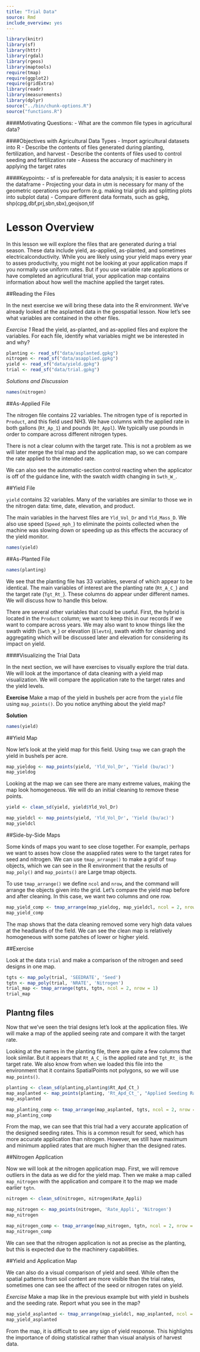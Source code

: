 ```yaml
---
title: "Trial Data"
source: Rmd
include_overview: yes
---
```


```r
library(knitr)
library(sf)
library(httr)
library(rgdal)
library(rgeos)
library(maptools)
require(tmap)
require(ggplot2)
require(gridExtra)
library(readr)
library(measurements)
library(dplyr)
source("../bin/chunk-options.R")
source("functions.R")
```

####Motivating Questions:
- What are the common file types in agricultural data?

####Objectives with Agricultural Data Types
- Import agricultural datasets into R
- Describe the contents of files generated during planting, fertilization, and harvest
- Describe the contents of files used to control seeding and fertilization rate
- Assess the accuracy of machinery in applying the target rates

####Keypoints:
- sf is prefereable for data analysis; it is easier to access the dataframe
- Projecting your data in utm is necessary for many of the geometric operations you perform (e.g. making trial grids and splitting plots into subplot data)
- Compare different data formats, such as gpkg, shp(cpg,dbf,prj,sbn,sbx),geojson,tif

# Lesson Overview 

In this lesson we will explore the files that are generated during a trial season. These data include yield, as-applied, as-planted, and sometimes electricalconductivity. While you are likely using your yield maps every year to asses productivity, you might not be looking at your application maps if you normally use uniform rates. But if you use variable rate applications or have completed an agricutlural trial, your application map contains information about how well the machine applied the target rates. 

##Reading the Files

In the next exercise we will bring these data into the R environment. We've already looked at the asplanted data in the geospatial lesson. Now let's see what variables are contained in the other files. 

*Exercise 1*
Read the yield, as-planted, and as-applied files and explore the variables.
For each file, identify what variables might we be interested in and why?

```r
planting <- read_sf("data/asplanted.gpkg")
nitrogen <- read_sf("data/asapplied.gpkg")
yield <- read_sf("data/yield.gpkg")
trial <- read_sf("data/trial.gpkg")
```

*Solutions and Discussion*
```r
names(nitrogen)
```

##As-Applied File

The nitrogen file contains 22 variables. The nitrogen type of is reported in `Product`, and this field used NH3. We have columns with the applied rate in both gallons (`Rt_Ap_1`) and pounds (`Rt_Appl`). We typically use pounds in order to compare across different nitrogen types.

There is not a clear column with the target rate. This is not a problem as we will later merge the trial map and the application map, so we can compare the rate applied to the intended rate.

We can also see the automatic-section control reacting when the applicator is off of the guidance line, with the swatch width changing in `Swth_W_`. 

##Yield File

`yield` contains 32 variables. Many of the variables are similar to those we in the nitrogen data: time, date, elevation, and product. 

The main variables in the harvest files are `Yld_Vol_Dr` and `Yld_Mass_D`. We also use speed (`Speed_mph_`) to eliminate the points collected when the machine was slowing down or speeding up as this effects the accuracy of the yield monitor. 

```r
names(yield)
```

##As-Planted File

```r
names(planting)
```

We see that the planting file has 33 variables, several of which appear to be identical. The main variables of interest are the planting rate (`Rt_A_C_`) and the target rate (`Tgt_Rt_`). These columns do appear under different names. We will discuss how to handle this below.

There are several other variables that could be useful. First, the hybrid is located in the `Product` column; we want to keep this in our records if we want to compare across years. We may also want to know things like the swath width (`Swth_W_`) or elevation (`Elevtn`), swath width for cleaning and aggregating which will be discussed later and elevation for considering its impact on yield.

####Visualizing the Trial Data

In the next section, we will have exercises to visually explore the trial data. We will look at the importance of data cleaning with a yield map visualization. We will compare the application rate to the target rates and the yield levels.

**Exercise**
Make a map of the yield in bushels per acre from the `yield` file using `map_points()`. 
Do you notice anything about the yield map?

**Solution**
```r
names(yield)
```

##Yield Map

Now let's look at the yield map for this field. Using `tmap` we can graph the yield in bushels per acre.

```r
map_yieldog <- map_points(yield, 'Yld_Vol_Dr', 'Yield (bu/ac)')
map_yieldog
```

Looking at the map we can see there are many extreme values, making the map look homogeneous. We will do an initial cleaning to remove these points. 

```r
yield <- clean_sd(yield, yield$Yld_Vol_Dr)
```

```r
map_yieldcl <- map_points(yield, 'Yld_Vol_Dr', 'Yield (bu/ac)')
map_yieldcl
```

##Side-by-Side Maps

Some kinds of maps you want to see close together. For example, perhaps we want to asses how close the asapplied rates were to the target rates for seed and nitrogen. We can use `tmap_arrange()` to make a grid of `tmap` objects, which we can see in the R environment that the results of `map_poly()` and `map_points()` are Large tmap objects. 

To use `tmap_arrange()` we define `ncol` and `nrow`, and the command will arrange the objects given into the grid. Let's compare the yield map before and after cleaning. In this case, we want two columns and one row. 

```r
map_yield_comp <- tmap_arrange(map_yieldog, map_yieldcl, ncol = 2, nrow = 1)
map_yield_comp
```

The map shows that the data cleaning removed some very high data values at the headlands of the field. We can see the clean map is relatively homogeneous with some patches of lower or higher yield. 

##Exercise

Look at the data `trial` and make a comparison of the nitrogen and seed designs in one map. 

```r
tgts <- map_poly(trial, 'SEEDRATE', 'Seed') 
tgtn <- map_poly(trial, 'NRATE', 'Nitrogen')
trial_map <- tmap_arrange(tgts, tgtn, ncol = 2, nrow = 1)
trial_map
```

## Plantng files

Now that we've seen the trial designs let's look at the application files. We will make a map of the applied seeing rate and compare it with the target rate. 

Looking at the names in the planting file, there are quite a few columns that look similar. But it appears that `Rt_A_C_` is the applied rate and `Tgt_Rt_` is the target rate. We also know from when we loaded this file into the environment that it contains SpatialPoints not polygons, so we will use `map_points()`.  

```r
planting <- clean_sd(planting,planting$Rt_Apd_Ct_)
map_asplanted <- map_points(planting, 'Rt_Apd_Ct_', "Applied Seeding Rate")
map_asplanted
```


```r
map_planting_comp <- tmap_arrange(map_asplanted, tgts, ncol = 2, nrow = 1)
map_planting_comp
```

From the map, we can see that this trial had a very accurate application of the designed seeding rates. This is a common result for seed, which has more accurate application than nitrogen. However, we still have maximum and minimum applied rates that are much higher than the designed rates. 

##Nitrogen Application 

Now we will look at the nitrogen application map. First, we will remove outliers in the data as we did for the yield map. Then we make a map called `map_nitrogen` with the application and compare it to the map we made earlier `tgtn`.

```r
nitrogen <- clean_sd(nitrogen, nitrogen$Rate_Appli)

map_nitrogen <- map_points(nitrogen, 'Rate_Appli', 'Nitrogen')
map_nitrogen

map_nitrogen_comp <- tmap_arrange(map_nitrogen, tgtn, ncol = 2, nrow = 1)
map_nitrogen_comp
```

We can see that the nitrogen application is not as precise as the planting, but this is expected due to the machinery capabilities. 

##Yield and Application Map

We can also do a visual comparison of yield and seed. While often the spatial patterns from soil content are more visible than the trial rates, sometimes one can see the affect of the seed or nitrogen rates on yield. 

*Exercise* 
Make a map like in the previous example but with yield in bushels and the seeding rate. 
Report what you see in the map?

```r
map_yield_asplanted <- tmap_arrange(map_yieldcl, map_asplanted, ncol = 2, nrow = 1)
map_yield_asplanted
```

From the map, it is difficult to see any sign of yield response. This highlights the importance of doing statistical rather than visual analysis of harvest data. 
